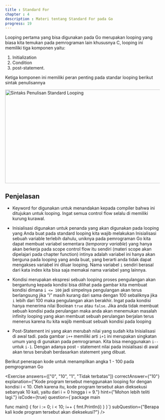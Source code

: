 ```yaml
---
title : Standard For
chapter : 4
description : Materi tentang Standard For pada Go
progress: 19
---
```


Looping pertama yang bisa digunakan pada Go merupakan looping 
yang biasa kita temukan pada pemrograman lain khususnya C, looping ini 
memiliki tiga komponen yaitu:

1. Initialization
2. Condition
3. post-statement.

Ketiga komponen ini memiliki peran penting pada standar looping berikut 
sintak penulisannya

<Image
  src="/content/bab-4-2.webp"
  width="618"
  height="304"
  alt="Sintaks Penulisan Standard Looping"
/>

## Penjelasan 

- Keyword for digunakan untuk menandakan kepada compiler bahwa ini 
ditujukan untuk looping. Ingat semua control flow selalu di memiliki 
kurung kurawal.

- Inisialisasi digunakan untuk penanda yang akan digunakan pada 
looping yang Anda buat pada standard looping kita wajib melakukan 
Inisialisasi sebuah variable terlebih dahulu, uniknya pada 
pemrograman Go kita dapat membuat variabel sementara 
(_temporary variable_) yang hanya akan berkerja pada scope control flow 
itu sendiri (materi scope akan dipelajari pada chapter function) intinya 
adalah variabel ini hanya akan berguna pada looping yang anda buat, 
yang berarti anda tidak dapat mengakses variabel ini diluar looping. 
Nama variabel `i` sendiri berasal dari kata index kita bisa saja memakai 
nama variabel yang lainnya.

- Kondisi merupakan ekspresi sebuah looping proses pengulangan akan 
bergantung kepada kondisi bisa dilihat pada gambar kita membuat 
kondisi dimana `i <= 100` jadi simpelnya pengulangan akan terus 
berlangsung jika ”i” masih kurang dari sama dengan 100 sebaliknya jika
`i` lebih dari 100 maka pengulangan akan berakhir. Ingat pada kondisi 
hanya menerima nilai Boolean `true` atau `false`. Jika anda tidak membuat 
sebuah kondisi pada perulangan maka anda akan menemukan 
masalah infinity looping yang akan membuat sebuah perulangan 
berjalan terus menerus karena itu kita wajib membuat sebuah kondisi 
pada looping

- Post-Statement ini yang akan merubah nilai yang sudah kita 
Inisialisasi di awal tadi. pada gambar `i++` memiliki arti `i+1` ini 
merupakan singkatan umum yang di gunakan pada pemrograman. 
Kita bisa menggunakan `i--` untuk `i-1`. Dengan adanya post - statement nilai pada inisialisasi di awal akan terus berubah 
berdasarkan statement yang dibuat.

Berikut penerapan kode untuk menampilkan angka 1 - 100 pada pemgrograman Go

<NavCompiler src="https://goplay.tools/snippet/xXet6FT10G1"/>

<Exercise 
  answers={["0", "10", "1", "Tidak terbatas"]}
  correctAnswer={"10"}
  explanation={"Kode program tersebut menggunakan looping for dengan kondisi i < 10. Oleh karena itu, kode program tersebut akan dieksekusi sebanyak 10 kali, yaitu dari i = 0 hingga i = 9."}
  hint={"Mohon lebih teliti lagi."}
  isCode={true}
  question={`package main

func main() {
  for i := 0; i < 10; i++ {
    fmt.Println(i)
  }
}`}
subQuestion={"Berapa kali kode program tersebut akan dieksekusi?"}
/>
